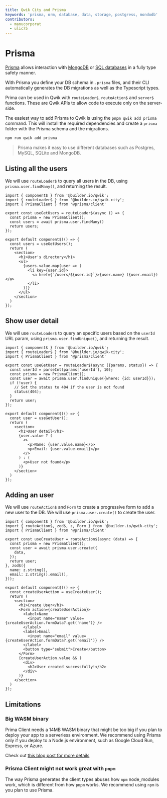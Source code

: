 ```yaml
---
title: Qwik City and Prisma
keywords: 'prisma, orm, database, data, storage, postgress, mondodb'
contributors:
  - manucorporat
  - ulic75
---
```


# Prisma

[Prisma](https://www.prisma.io/) allows interaction with [MongoDB](https://www.prisma.io/docs/concepts/database-connectors/mongodb) or [SQL databases](https://www.prisma.io/docs/concepts/database-connectors/postgresql) in a fully type safety manner.

With Prisma you define your DB schema in `.prisma` files, and their CLI automatically generates the DB migrations as well as the Typescript types.

Prima can be used in Qwik with `routeLoader$`, `routeAction$` and `server$` functions. These are Qwik APIs to allow code to execute only on the server-side.

The easiest way to add Prisma to Qwik is using the `pnpm qwik add prisma` command. This will install the required dependencies and create a `prisma` folder with the Prisma schema and the migrations.

```bash
npm run qwik add prisma
```

> Prisma makes it easy to use different databases such as Postgres, MySQL, SQLite and MongoDB.


## Listing all the users

We will use `routeLoader$` to query all users in the DB, using `prisma.user.findMany()`, and returning the result.

```tsx {7} /PrismaClient/ title="src/routes/users/index.tsx"
import { component$ } from '@builder.io/qwik';
import { routeLoader$ } from '@builder.io/qwik-city';
import { PrismaClient } from '@prisma/client'

export const useGetUsers = routeLoader$(async () => {
  const prisma = new PrismaClient();
  const users = await prisma.user.findMany()
  return users;
});

export default component$(() => {
  const users = useGetUsers();
  return (
    <section>
      <h1>User's directory</h1>
      <ul>
        {users.value.map(user => (
          <li key={user.id}>
            <a href={`/users/${user.id}`}>{user.name} ({user.email})</a>
          </li>
        ))}
      </ul>
    </section>
  )
});
```

## Show user detail

We will use `routeLoader$` to query an specific users based on the `userId` URL param, using `prisma.user.findUnique()`, and returning the result.


```tsx {8} /PrismaClient/ title="src/routes/users/[userId]/index.tsx"
import { component$ } from '@builder.io/qwik';
import { routeLoader$ } from '@builder.io/qwik-city';
import { PrismaClient } from '@prisma/client'

export const useGetUser = routeLoader$(async ({params, status}) => {
  const userId = parseInt(params['userId'], 10);
  const prisma = new PrismaClient();
  const user = await prisma.user.findUnique({where: {id: userId}});
  if (!user) {
    // Set the status to 404 if the user is not found
    status(404);
  }
  return user;
});

export default component$(() => {
  const user = useGetUser();
  return (
    <section>
      <h1>User detail</h1>
      {user.value ? (
        <>
          <p>Name: {user.value.name}</p>
          <p>Email: {user.value.email}</p>
        </>
      ) : (
        <p>User not found</p>
      )}
    </section>
  )
});
```

## Adding an user

We will use `routeAction$` and `Form` to create a progressive form to add a new user to the DB. We will use `prisma.user.create()` to create the user.

```tsx {7-9} /PrismaClient/ title="src/routes/create/index.tsx"
import { component$ } from '@builder.io/qwik';
import { routeAction$, zod$, z, Form } from '@builder.io/qwik-city';
import { PrismaClient } from '@prisma/client'

export const useCreateUser = routeAction$(async (data) => {
  const prisma = new PrismaClient();
  const user = await prisma.user.create({
    data,
  });
  return user;
}, zod$({
  name: z.string(),
  email: z.string().email(),
}));

export default component$(() => {
  const createUserAction = useCreateUser();
  return (
    <section>
      <h1>Create User</h1>
      <Form action={createUserAction}>
        <label>Name
          <input name="name" value={createUserAction.formData?.get('name')} />
        </label>
        <label>Email
          <input name="email" value={createUserAction.formData?.get('email')} />
        </label>
        <button type="submit">Create</button>
      </Form>
      {createUserAction.value && (
        <div>
          <h2>User created successfully!</h2>
        </div>
      )}
    </section>
  )
});
```

## Limitations

### Big WASM binary

Prima Client needs a 14MB WASM binary that might be too big if you plan to deploy your app to a serverless environment. We recommend using Prisma only if you deploy to a Node.js environment, such as Google Cloud Run, Express, or Azure.

Check out [this blog post for more details](https://dev.to/nexxeln/typesafe-database-queries-on-the-edge-5bbn)

### Prisma Client might not work great with `pnpm`

The way Prisma generates the client types abuses how `npm` node_modules work, which is different from how `pnpm` works. We recommend using `npm` is you plan to use Prisma.

